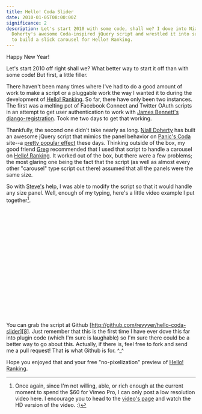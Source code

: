 ```yaml
---
title: Hello! Coda Slider
date: 2010-01-05T08:00:00Z
significance: 2
description: Let's start 2010 with some code, shall we? I dove into Niall
  Doherty's awesome Coda-inspired jQuery script and wrestled it into submission
  to build a slick carousel for Hello! Ranking.
---
```


Happy New Year!

Let's start 2010 off right shall we? What better way to start it off than with some code! But first, a little filler.

There haven't been many times where I've had to do a good amount of work to make a script or a pluggable work the way I wanted it to during the development of [Hello! Ranking][1]. So far, there have only been two instances. The first was a melting pot of Facebook Connect and Twitter OAuth scripts in an attempt to get user authentication to work with [James Bennett's django-registration][2]. Took me two days to get that working.

Thankfully, the second one didn't take nearly as long. [Niall Doherty][3] has built an awesome jQuery script that mimics the panel behavior on [Panic's Coda][4] site--a [pretty popular effect][5] these days. Thinking outside of the box, my good friend [Greg][6] recommended that I used that script to handle a carousel on [Hello! Ranking][1]. It worked out of the box, but there were a few problems; the most glaring one being the fact that the script (as well as almost every other "carousel" type script out there) assumed that all the panels were the same size.

So with [Steve's][7] help, I was able to modify the script so that it would handle any size panel. Well, enough of my typing, here's a little video example I put together[^1].

<object width="510" height="287"><param name="allowfullscreen" value="true" /><param name="allowscriptaccess" value="always" /><param name="movie" value="http://vimeo.com/moogaloop.swf?clip_id=8559024&amp;server=vimeo.com&amp;show_title=1&amp;show_byline=1&amp;show_portrait=0&amp;color=00ADEF&amp;fullscreen=1" /><embed src="http://vimeo.com/moogaloop.swf?clip_id=8559024&amp;server=vimeo.com&amp;show_title=1&amp;show_byline=1&amp;show_portrait=0&amp;color=00ADEF&amp;fullscreen=1" type="application/x-shockwave-flash" allowfullscreen="true" allowscriptaccess="always" width="510" height="287"></embed></object>

You can grab the script at Github [http://github.com/revyver/hello-coda-slider][8]. Just remember that this is the first time I have ever dove this far into plugin code (which I'm sure is laughable) so I'm sure there could be a better way to go about this. Actually, if there is, feel free to fork and send me a pull request! That **is** what Github is for. ^_^

Hope you enjoyed that and your free "no-pixelization" preview of [Hello! Ranking][1].

[^1]: Once again, since I'm not willing, able, or rich enough at the current moment to spend the $60 for Vimeo Pro, I can only post a low resolution video here. I encourage you to head to the [video's page][1] and watch the HD version of the video. :)

[1]: http://hello-ranking.com/
[2]: http://bitbucket.org/ubernostrum/django-registration/
[3]: http://www.ndoherty.biz/demos/coda-slider/2.0/
[4]: http://panic.com/coda/
[5]: http://appzapper.com/
[6]: http://gregnewman.com/
[7]: http://orderedlist.com/
[8]: http://github.com/revyver/hello-coda-slider
